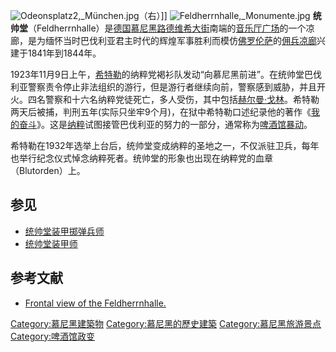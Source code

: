 [[Image:Odeonsplatz2,_München.jpg|thumb]]（右）]]
[[Image:Feldherrnhalle,_Monumente.jpg|thumb]]
'''统帅堂'''（Feldherrnhalle）是[[德国|德国]][[慕尼黑|慕尼黑]][[路德维希大街_(慕尼黑)|路德维希大街]]南端的[[音乐厅广场_(慕尼黑)|音乐厅广场]]的一个凉廊，是为缅怀当时巴伐利亚君主时代的辉煌军事胜利而模仿[[佛罗伦萨|佛罗伦萨]]的[[佣兵凉廊|佣兵凉廊]]兴建于1841年到1844年。 

1923年11月9日上午，[[希特勒|希特勒]]的纳粹党褐衫队发动“向慕尼黑前进”。在统帅堂巴伐利亚警察责令停止非法组织的游行，但是游行者继续向前，警察感到威胁，并且开火。四名警察和十六名纳粹党徒死亡，多人受伤，其中包括[[赫尔曼·戈林|赫尔曼·戈林]]。希特勒两天后被捕，判刑五年(实际只坐牢9个月)，在狱中希特勒口述纪录他的著作《[[我的奋斗|我的奋斗]]》。这是[[纳粹|纳粹]]试图接管巴伐利亚的努力的一部分，通常称为[[啤酒馆暴动|啤酒馆暴动]]。 

希特勒在1932年选举上台后，统帅堂变成纳粹的圣地之一，不仅派驻卫兵，每年也举行纪念仪式悼念纳粹死者。统帅堂的形象也出现在纳粹党的血章（Blutorden）上。

==参见==
* [[统帅堂装甲掷弹兵师|统帅堂装甲掷弹兵师]]
* [[统帅堂装甲师|统帅堂装甲师]]
{{commonscat|Feldherrnhalle}}
==参考文献==
*[http://www.courses.psu.edu/nuc_e/nuc_e405_g9c/muenchen/feldh.html Frontal view of the Feldherrnhalle.] {{Wayback|url=http://www.courses.psu.edu/nuc_e/nuc_e405_g9c/muenchen/feldh.html |date=20110807062412 }}

{{coord|48|08|29|N|11|34|38|E|region:DE-BY_type:landmark|display=title}}

{{Authority control}}
[[Category:慕尼黑建築物|Category:慕尼黑建築物]]
[[Category:慕尼黑的歷史建築|Category:慕尼黑的歷史建築]]
[[Category:慕尼黑旅游景点|Category:慕尼黑旅游景点]]
[[Category:啤酒馆政变|Category:啤酒馆政变]]